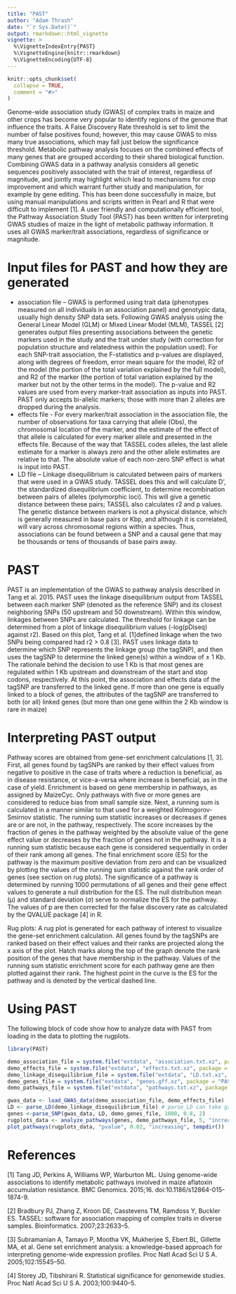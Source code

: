 ```yaml
---
title: "PAST"
author: "Adam Thrash"
date: "`r Sys.Date()`"
output: rmarkdown::html_vignette
vignette: >
  %\VignetteIndexEntry{PAST}
  %\VignetteEngine{knitr::rmarkdown}
  %\VignetteEncoding{UTF-8}
---
```


```r
knitr::opts_chunk$set(
  collapse = TRUE,
  comment = "#>"
)
```

Genome-wide association study (GWAS) of complex traits in maize and other crops has become very popular to identify regions of the genome that influence the traits. A False Discovery Rate threshold is set to limit the number of false positives found; however, this may cause GWAS to miss many true associations, which may fall just below the significance threshold. Metabolic pathway analysis focuses on the combined effects of many genes that are grouped according to their shared biological function. Combining GWAS data in a pathway analysis considers all genetic sequences positively associated with the trait of interest, regardless of magnitude, and jointly may highlight which lead to mechanisms for crop improvement and which warrant further study and manipulation, for example by gene editing. This has been done successfully in maize, but using manual manipulations and scripts written in Pearl and R that were difficult to implement [1]. A user friendly and computationally efficient tool, the Pathway Association Study Tool (PAST) has been written for interpreting GWAS studies of maize in the light of metabolic pathway information. It uses all GWAS marker/trait associations, regardless of significance or magnitude. 

# Input files for PAST and how they are generated

* association file – GWAS is performed using trait data (phenotypes measured on all individuals in an association panel) and genotypic data, usually high density SNP data sets. Following GWAS analysis using the General Linear Model (GLM) or Mixed Linear Model (MLM), TASSEL [2] generates output files presenting associations between the genetic markers used in the study and the trait under study (with correction for population structure and relatedness within the population used). For each SNP-trait association, the F-statistics and p-values are displayed, along with degrees of freedom, error mean square for the model, R2 of the model (the portion of the total variation explained by the full model), and R2 of the marker (the portion of total variation explained by the marker but not by the other terms in the model). The p-value and R2 values are used from every marker-trait association as inputs into PAST. PAST only accepts bi-allelic markers; those with more than 2 alleles are dropped during the analysis.
* effects file - For every marker/trait association in the association file, the number of observations for taxa carrying that allele (Obs), the chromosomal location of the marker, and the estimate of the effect of that allele is calculated for every marker allele and presented in the effects file. Because of the way that TASSEL codes alleles, the last allele estimate for a marker is always zero and the other allele estimates are relative to that. The absolute value of each non-zero SNP effect is what is input into PAST.
* LD file – Linkage disequilibrium is calculated between pairs of markers that were used in a GWAS study. TASSEL does this and will calculate D’, the standardized disequilibrium coefficient, to determine recombination between pairs of alleles (polymorphic loci). This will give a genetic distance between these pairs; TASSEL also calculates r2 and p values. The genetic distance between markers is not a physical distance, which is generally measured in base pairs or Kbp, and although it is correlated, will vary across chromosomal regions within a species. Thus, associations can be found between a SNP and a causal gene that may be thousands or tens of thousands of base pairs away. 

# PAST

PAST is an implementation of the GWAS to pathway analysis described in Tang et al. 2015. PAST uses the linkage disequilibrium output from TASSEL between each marker SNP (denoted as the reference SNP) and its closest neighboring SNPs (50 upstream and 50 downstream). Within this window, linkages between SNPs are calculated.  The threshold for linkage can be determined from a plot of linkage disequilibrium values (-log(pDiseq) against r2). Based on this plot, Tang et al. [1]defined linkage when the two SNPs being compared had r2  > 0.8 [3]. PAST uses linkage data to determine which SNP represents the linkage group (the tagSNP), and then uses the tagSNP to determine the linked gene(s) within a window of ± 1 Kb. The rationale behind the decision to use 1 Kb is that most genes are regulated within 1 Kb upstream and downstream of the start and stop codons, respectively.  At this point, the association and effects data of the tagSNP are transferred to the linked gene. If more than one gene is equally linked to a block of genes, the attributes of the tagSNP are transferred to both (or all) linked genes (but more than one gene within the 2 Kb window is rare in maize)

# Interpreting PAST output

Pathway scores are obtained from gene-set enrichment calculations [1, 3]. First, all genes found by tagSNPs are ranked by their effect values from negative to positive in the case of traits where a reduction is beneficial, as in disease resistance, or vice-a-versa where increase is beneficial, as in the case of yield. Enrichment is based on gene membership in pathways, as assigned by MaizeCyc. Only pathways with five or more genes are considered to reduce bias from small sample size. Next, a running sum is calculated in a manner similar to that used for a weighted Kolmogorov-Smirnov statistic. The running sum statistic increases or decreases if genes are or are not, in the pathway, respectively. The score increases by the fraction of genes in the pathway weighted by the absolute value of the gene effect value or decreases by the fraction of genes not in the pathway. It is a running sum statistic because each gene is considered sequentially in order of their rank among all genes. The final enrichment score (ES) for the pathway is the maximum positive deviation from zero and can be visualized by plotting the values of the running sum statistic against the rank order of genes (see section on rug plots). The significance of a pathway is determined by running 1000 permutations of all genes and their gene effect values to generate a null distribution for the ES. The null distribution mean (μ) and standard deviation (σ) serve to normalize the ES for the pathway. The values of p are then corrected for the false discovery rate as calculated by the QVALUE package [4] in R. 

Rug plots: A rug plot is generated for each pathway of interest to visualize the gene-set enrichment calculation. All genes found by the tagSNPs are ranked based on their effect values and their ranks are projected along the x axis of the plot. Hatch marks along the top of the graph denote the rank position of the genes that have membership in the pathway. Values of the running sum statistic enrichment score for each pathway gene are then plotted against their rank. The highest point in the curve is the ES for the pathway and is denoted by the vertical dashed line.

# Using PAST

The following block of code show how to analyze data with PAST from loading in the data to plotting the rugplots.

```r
library(PAST)

demo_association_file = system.file("extdata", "association.txt.xz", package = "PAST", mustWork = TRUE)
demo_effects_file = system.file("extdata", "effects.txt.xz", package = "PAST", mustWork = TRUE)
demo_linkage_disequilibrium_file = system.file("extdata", "LD.txt.xz", package = "PAST", mustWork = TRUE)
demo_genes_file = system.file("extdata", "genes.gff.xz", package = "PAST", mustWork = TRUE)
demo_pathways_file = system.file("extdata", "pathways.txt.xz", package = "PAST", mustWork = TRUE)

gwas_data <- load_GWAS_data(demo_association_file, demo_effects_file)
LD <- parse_LD(demo_linkage_disequilibrium_file) # parse_LD can take gzip-compressed files or plain text
genes <-parse_SNP(gwas_data, LD, demo_genes_file, 1000, 0.8, 2)
rugplots_data <- analyze_pathways(genes, demo_pathways_file, 5, "increasing", 1000, 2)
plot_pathways(rugplots_data, "pvalue", 0.02, "increasing", tempdir())
```

# References

[1] Tang JD, Perkins A, Williams WP, Warburton ML. Using genome-wide associations to identify metabolic pathways involved in maize aflatoxin accumulation resistance. BMC Genomics. 2015;16. doi:10.1186/s12864-015-1874-9.

[2] Bradbury PJ, Zhang Z, Kroon DE, Casstevens TM, Ramdoss Y, Buckler ES. TASSEL: software for association mapping of complex traits in diverse samples. Bioinformatics. 2007;23:2633–5.

[3] Subramanian A, Tamayo P, Mootha VK, Mukherjee S, Ebert BL, Gillette MA, et al. Gene set enrichment analysis: a knowledge-based approach for interpreting genome-wide expression profiles. Proc Natl Acad Sci U S A. 2005;102:15545–50.

[4] Storey JD, Tibshirani R. Statistical significance for genomewide studies. Proc Natl Acad Sci U S A. 2003;100:9440–5.

